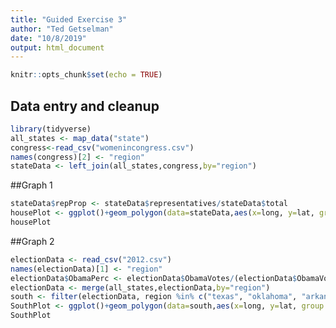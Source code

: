 ```yaml
---
title: "Guided Exercise 3"
author: "Ted Getselman"
date: "10/8/2019"
output: html_document
---
```


```r
knitr::opts_chunk$set(echo = TRUE)
```

## Data entry and cleanup
```r
library(tidyverse)
all_states <- map_data("state")
congress<-read_csv("womenincongress.csv")
names(congress)[2] <- "region"
stateData <- left_join(all_states,congress,by="region")
```

##Graph 1
```r
stateData$repProp <- stateData$representatives/stateData$total
housePlot <- ggplot()+geom_polygon(data=stateData,aes(x=long, y=lat, group = group, fill=repProp),color="grey50")+coord_map()+labs(x="",y="",title="Women in the House")+theme_classic()+ theme(axis.ticks.y = element_blank(),axis.text.y = element_blank(), axis.ticks.x = element_blank(),axis.text.x = element_blank()) + scale_fill_gradient(name="Female Representatives",low="whitesmoke",high="darkred")
housePlot
```

##Graph 2
```r
electionData <- read_csv("2012.csv")
names(electionData)[1] <- "region"
electionData$ObamaPerc <- electionData$ObamaVotes/(electionData$ObamaVotes+electionData$RomneyVotes+electionData$JohnsonVotes+electionData$SteinVotes)
electionData <- merge(all_states,electionData,by="region")
south <- filter(electionData, region %in% c("texas", "oklahoma", "arkansas", "louisiana", "alabama", "mississippi", "tennessee", "georgia", "florida", "south carolina", "north carolina", "virginia", "west virginia", "kentucky", "maryland", "delaware", "district of columbia"))
SouthPlot <- ggplot()+geom_polygon(data=south,aes(x=long, y=lat, group = group, fill=ObamaPerc),color="grey50")+coord_map()+labs(x="",y="",title="2012 Election Results")+theme_classic()+ theme(axis.ticks.y = element_blank(),axis.text.y = element_blank(), axis.ticks.x = element_blank(),axis.text.x = element_blank()) + scale_fill_gradient2(name="Obama's Percenatage",low="red",mid="white",high="blue",midpoint=.5)
SouthPlot
```
